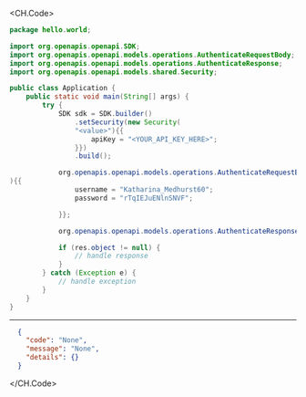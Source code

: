 
<CH.Code>
```java Authenticate.java
package hello.world;

import org.openapis.openapi.SDK;
import org.openapis.openapi.models.operations.AuthenticateRequestBody;
import org.openapis.openapi.models.operations.AuthenticateResponse;
import org.openapis.openapi.models.shared.Security;

public class Application {
    public static void main(String[] args) {
        try {
            SDK sdk = SDK.builder()
                .setSecurity(new Security(
                "<value>"){{
                    apiKey = "<YOUR_API_KEY_HERE>";
                }})
                .build();

            org.openapis.openapi.models.operations.AuthenticateRequestBody req = new AuthenticateRequestBody(
){{
                username = "Katharina_Medhurst60";
                password = "rTqIEJuENlnSNVF";

            }};

            org.openapis.openapi.models.operations.AuthenticateResponse res = sdk.authentication.authenticate(req);

            if (res.object != null) {
                // handle response
            }
        } catch (Exception e) {
            // handle exception
        }
    }
}
```
---

```json Example Response
  {
    "code": "None",
    "message": "None",
    "details": {}
  }
```
</CH.Code>
